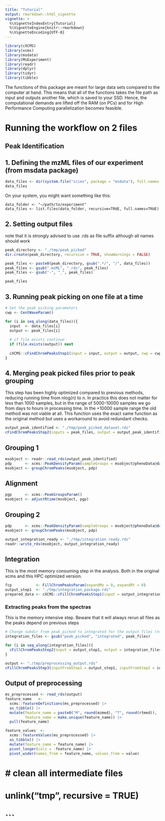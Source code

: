 ```yaml
---
title: "Tutorial"
output: rmarkdown::html_vignette
vignette: >
  %\VignetteIndexEntry{Tutorial}
  %\VignetteEngine{knitr::rmarkdown}
  %\VignetteEncoding{UTF-8}
---
```


```r
library(cXCMS)
library(xcms)
library(msdata)
library(MsExperiment)
library(readr)
library(dplyr)
library(tidyr)
library(tibble)
```

The functions of this package are meant for large data sets compared to the computer at hand. This means that all of the functions takes the file path as input and outputs another file, which is saved to your SSD. Hence, the computational demands are lifted off the RAM (on PCs) and for High Performance Computing parallelization becomes feasible.

# Running the workflow on 2 files

## Peak Identification

## 1. Defining the mzML files of our experiment (from msdata package)
```r
data_files <- dir(system.file("sciex", package = "msdata"), full.names = TRUE)
data_files
```

On your system, you might want something like this:
```
data_folder <- "~/path/to/experiment"
data_files <- list.files(data_folder, recursive=TRUE, full.names=TRUE)
```

## 2. Setting output files

note that it is strongly advised to use .rds as file suffix although all names should work
```r
peak_directory <- "./tmp/peak_picked"
dir.create(peak_directory, recursive = TRUE, showWarnings = FALSE)

peak_files <- paste0(peak_directory, gsub(".*/", "/", data_files))
peak_files <- gsub(".mzML", ".rds", peak_files)
peak_files <- gsub("-", "_", peak_files)

peak_files
```

## 3. Running peak picking on one file at a time

```r

# Set the peak picking parameters
cwp <- CentWaveParam()

for (i in seq_along(data_files)){
  input  <- data_files[i]
  output <- peak_files[i]
  
  # if file exists continue
  if (file.exists(output)) next
  
  cXCMS::cFindChromPeaksStep1(input = input, output = output, cwp = cwp)
}

```

## 4. Merging peak picked files prior to peak grouping

This step has been highly optimized compared to previous methods, reducing running time from nlog(n) to n. In practice this does not matter for less than 1000 samples, but in the range of 5000-10000 samples we go from days to hours in processing time. In the +10000 sample range the old method was not viable at all. This function uses the exact same function as the original method but uses a workaround to avoid redundant checks.

```r

output_peak_identified <- "./tmp/peak_picked_dataset.rds"
cFindChromPeaksStep2(inputs = peak_files, output = output_peak_identified)

```

## Grouping 1

```r

msobject <- readr::read_rds(output_peak_identified)
pdp      <- xcms::PeakDensityParam(sampleGroups = msobject@phenoData@data$group)
msobject <- groupChromPeaks(msobject, pdp)

```

## Alignment

```r
pgp      <- xcms::PeakGroupsParam()
msobject <- adjustRtime(msobject, pgp)
```

## Grouping 2
```r
pdp      <- xcms::PeakDensityParam(sampleGroups = msobject@phenoData@data$group)
msobject <- groupChromPeaks(msobject, pdp)

output_integration_ready <- "./tmp/integration_ready.rds"
readr::write_rds(msobject, output_integration_ready)
```

## Integration
This is the most memory consuming step in the analysis. Both in the original xcms and this HPC optimized version.

```r
fcp           <- FillChromPeaksParam(expandMz = 0, expandRt = 0)
output_step1  <- "./tmp/integration_package.rds"
prepared_data <- cXCMS::cFillChromPeaksStep1(input = output_integration_ready, fcp = fcp, output = output_step1)
```

### Extracting peaks from the spectras
This is the memory intensive step. Beware that it will always rerun all files as the peaks depend on previous steps
```r
# Change subdir from peak_picked to integrated for the output files (n=sample size) of cFillChromPeaksStep2 step
integration_files <- gsub("peak_picked", "integrated", peak_files)

for (i in seq_along(integration_files)){
  cFillChromPeaksStep2(input = output_step1, output = integration_files[i], index = i)
}

```

```r
output <- "./tmp/preprocessing_output.rds"
cFillChromPeaksStep3(inputFromStep1 = output_step1, inputFromStep2 = integration_files, output = output)
```

## Output of preprocessing

```r

ms_preprocessed <- read_rds(output)
feature_name   <- 
  xcms::featureDefinitions(ms_preprocessed) |> 
  as_tibble() |> 
  mutate(feature_name = paste0("M", round(mzmed), "T", round(rtmed)),
         feature_name = make.unique(feature_name)) |> 
  pull(feature_name)

feature_values  <- 
  xcms::featureValues(ms_preprocessed) |> 
  as_tibble() |> 
  mutate(feature_name = feature_name) |> 
  pivot_longer(cols = -feature_name) |> 
  pivot_wider(names_from = feature_name, values_from = value) 

```


# # clean all intermediate files
# unlink("tmp", recursive = TRUE)
# ```

